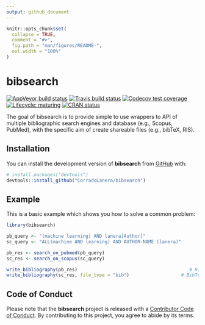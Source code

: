 ```yaml
---
output: github_document
---
```


<!-- README.md is generated from README.Rmd. Please edit that file -->

```r
knitr::opts_chunk$set(
  collapse = TRUE,
  comment = "#>",
  fig.path = "man/figures/README-",
  out.width = "100%"
)
```

# bibsearch

<!-- badges: start -->
[![AppVeyor build status](https://ci.appveyor.com/api/projects/status/github/CorradoLanera/bibsearch?branch=master&svg=true)](https://ci.appveyor.com/project/CorradoLanera/bibsearch)
[![Travis build status](https://travis-ci.org/CorradoLanera/bibsearch.svg?branch=master)](https://travis-ci.org/CorradoLanera/bibsearch)
[![Codecov test coverage](https://codecov.io/gh/CorradoLanera/bibsearch/branch/master/graph/badge.svg)](https://codecov.io/gh/CorradoLanera/bibsearch?branch=master)
[![Lifecycle: maturing](https://img.shields.io/badge/lifecycle-maturing-blue.svg)](https://www.tidyverse.org/lifecycle/#maturing)
[![CRAN status](https://www.r-pkg.org/badges/version/bibsearch)](https://CRAN.R-project.org/package=bibsearch)
<!-- badges: end -->

The goal of bibsearch is to provide simple to use wrappers to API of
multiple bibliographic search engines and database (e.g., Scopus,
PubMed), with the specific aim of create shareable files (e.g., bibTeX,
RIS).

## Installation

You can install the development version of **bibsearch** from
[GitHub](https://github.com) with:

``` r
# install.packages("devtools")
devtools::install_github("CorradoLanera/bibsearch")
```

## Example

This is a basic example which shows you how to solve a common problem:

```r
library(bibsearch)

pb_query <- "(machine learning) AND lanera[Author]"
sc_query <- "ALL(machine AND learning) AND AUTHOR-NAME (lanera)"

pb_res <- search_on_pubmed(pb_query)
sc_res <- search_on_scopus(sc_query)

write_bibliography(pb_res)                                         # RIS
write_bibliography(sc_res, file_type = "bib")                   # BibTeX
```

## Code of Conduct
Please note that the **bibsearch** project is released with a
[Contributor Code of Conduct](.github/CODE_OF_CONDUCT.md).
By contributing to this project, you agree to abide by its terms.
